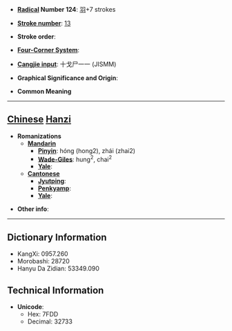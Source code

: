 * '''[[Wiktionary:Chinese radical index| Radical]] Number 124''': [[Wiktionary:Chinese radical index 羽|羽]]+7 strokes

* '''[[Wiktionary:Chinese total strokes index|Stroke number]]''': [[Wiktionary:Chinese total strokes index 13|13]]

* '''Stroke order''': 

* '''[[Wiktionary:Chinese four corner index|Four-Corner System]]''': 

* '''[[Wiktionary:Chinese Cangjie index|Cangjie input]]''': 十戈尸一一 (JISMM)

* '''Graphical Significance and Origin''': 

* '''Common Meaning'''

----

== [[Chinese]] [[Hanzi]] ==

* '''Romanizations'''
** '''[[Mandarin]]'''
*** '''[[Pinyin]]''': hóng (hong2), zhái (zhai2)
*** '''[[Wade-Giles]]''': hung<sup>2</sup>, chai<sup>2</sup>
*** '''[[Yale]]''': 
** '''[[Cantonese]]'''
*** '''[[Jyutping]]''':
*** '''[[Penkyamp]]''': 
*** '''[[Yale]]''': 

* '''Other info''': 

----

== Dictionary Information ==

* KangXi: 0957.260
* Morobashi: 28720
* Hanyu Da Zidian: 53349.090

== Technical Information ==

* '''Unicode''':
** Hex: 7FDD
** Decimal: 32733